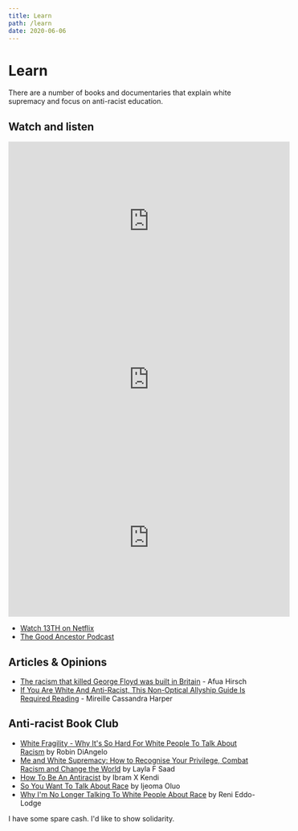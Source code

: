 ```yaml
---
title: Learn
path: /learn
date: 2020-06-06
---
```


<SEO title="Learn Anti-Racism" />

# Learn

There are a number of books and documentaries that explain white supremacy
and focus on anti-racist education.

## Watch and listen

<div>
    <iframe
        title="What happens when I try to talk race with white people"
        width="560"
        height="315"
        src="https://www.youtube.com/embed/1SynR1NYcpo"
        frameBorder="0"
        allow="accelerometer; autoplay; encrypted-media; gyroscope; picture-in-picture"
        allowFullScreen=""
    >
    </iframe>
</div>

<div>
    <iframe
        title="13TH | official trailer (2016) Netflix"
        width="560"
        height="315"
        src="https://www.youtube.com/embed/K6IXQbXPO3I"
        frameBorder="0"
        allow="accelerometer; autoplay; encrypted-media; gyroscope; picture-in-picture"
        allowFullScreen=""
    >
    </iframe>
</div>

<div>
    <iframe
        title="Explained | Racial Wealth Gap | FULL EPISODE"
        width="560"
        height="315"
        src="https://www.youtube.com/embed/Mqrhn8khGLM"
        frameBorder="0"
        allow="accelerometer; autoplay; encrypted-media; gyroscope; picture-in-picture"
        allowFullScreen=""
    >
    </iframe>
</div>

- [Watch 13TH on Netflix](https://www.netflix.com/gb/title/80091741)
- [The Good Ancestor Podcast](http://laylafsaad.com/good-ancestor-podcast)

## Articles &amp; Opinions

- [The racism that killed George Floyd was built in Britain](https://www.theguardian.com/commentisfree/2020/jun/03/racism-george-floyd-britain-america-uk-black-people#maincontent) - Afua Hirsch
- [If You Are White And Anti-Racist, This Non-Optical Allyship Guide Is Required Reading](https://www.vogue.co.uk/arts-and-lifestyle/article/non-optical-ally-guide) - Mireille Cassandra Harper

## Anti-racist Book Club
- [White Fragility - Why It's So Hard For White People To Talk About
Racism](https://www.hive.co.uk/Product/Robin-DiAngelo/White-Fragility--Why-Its-So-Hard-for-White-People-to-Talk-About-Racism/23286943) by Robin DiAngelo
- [Me and White Supremacy: How to Recognise Your Privilege, Combat Racism and Change the World](https://www.hive.co.uk/Product/Layla-Saad/Me-and-White-Supremacy--How-to-Recognise-Your-Privilege-C/24440368) by Layla F Saad
- [How To Be An Antiracist](https://www.hive.co.uk/Product/Ibram-X-Kendi/How-To-Be-an-Antiracist/23804402) by Ibram X Kendi
- [So You Want To Talk About Race](https://www.hive.co.uk/Product/Ijeoma-Oluo/So-You-Want-to-Talk-About-Race/24581698) by Ijeoma Oluo
- [Why I'm No Longer Talking To White People About Race](https://www.hive.co.uk/Product/Reni-Eddo-Lodge/Why-Im-No-Longer-Talking-to-White-People-About-Race--The-/21140288) by Reni Eddo-Lodge

<ButtonBar>
    <Link to="/donate">
    I have some spare cash.
    </Link>
    <Link to="/amplify">
    I'd like to show solidarity.
    </Link>
</ButtonBar>
